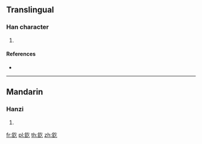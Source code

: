 {{character info/new}}
==Translingual==

===Han character===
{{Han char|rn=167|rad=金|as=03|sn=11|four=88117|canj=CON}}

# {{defn|Han|sort=金03}}

====References====
* {{Han ref|kx=1297.090|dkj=40189|dj=1800.160|hdz=64172.020|uh=91F3|ud=37363|bh=D7FA|bd=55290}}

----

==Mandarin==

===Hanzi===
{{cmn-hanzi|pin=[[xì]] ([[xi4]])|wg=hsi<sup>4</sup>}}

# {{defn|lang=cmn|sort=金03}}

[[fr:釳]]
[[pl:釳]]
[[th:釳]]
[[zh:釳]]